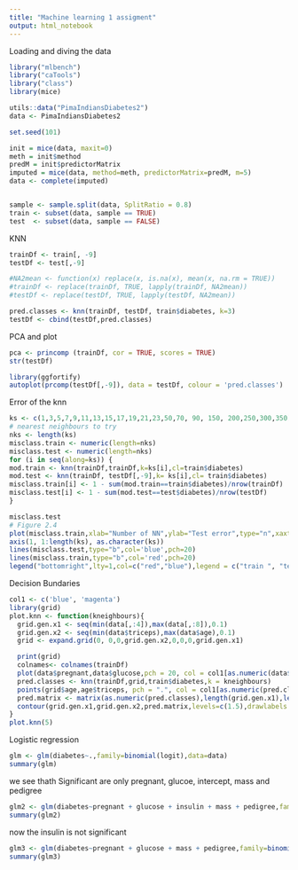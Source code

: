 ```yaml
---
title: "Machine learning 1 assigment"
output: html_notebook
---
```


Loading and diving the data

```r
library("mlbench")
library("caTools")
library("class")
library(mice)

utils::data("PimaIndiansDiabetes2")
data <- PimaIndiansDiabetes2

set.seed(101) 

init = mice(data, maxit=0) 
meth = init$method
predM = init$predictorMatrix
imputed = mice(data, method=meth, predictorMatrix=predM, m=5)
data <- complete(imputed)


sample <- sample.split(data, SplitRatio = 0.8)
train <- subset(data, sample == TRUE)
test  <- subset(data, sample == FALSE)

```
KNN
```r
trainDf <- train[, -9]
testDf <- test[,-9]

#NA2mean <- function(x) replace(x, is.na(x), mean(x, na.rm = TRUE))
#trainDf <- replace(trainDf, TRUE, lapply(trainDf, NA2mean))
#testDf <- replace(testDf, TRUE, lapply(testDf, NA2mean))

pred.classes <- knn(trainDf, testDf, train$diabetes, k=3)
testDf <- cbind(testDf,pred.classes)

```
PCA and plot
```r
pca <- princomp (trainDf, cor = TRUE, scores = TRUE)
str(testDf)

library(ggfortify)
autoplot(prcomp(testDf[,-9]), data = testDf, colour = 'pred.classes')
```
Error of the knn
```r
ks <- c(1,3,5,7,9,11,13,15,17,19,21,23,50,70, 90, 150, 200,250,300,350)
# nearest neighbours to try
nks <- length(ks)
misclass.train <- numeric(length=nks)
misclass.test <- numeric(length=nks)
for (i in seq(along=ks)) {
mod.train <- knn(trainDf,trainDf,k=ks[i],cl=train$diabetes)
mod.test <- knn(trainDf, testDf[,-9],k= ks[i],cl= train$diabetes)
misclass.train[i] <- 1 - sum(mod.train==train$diabetes)/nrow(trainDf)
misclass.test[i] <- 1 - sum(mod.test==test$diabetes)/nrow(testDf)
}

misclass.test
# Figure 2.4
plot(misclass.train,xlab="Number of NN",ylab="Test error",type="n",xaxt="n", ylim=c(0.0, 0.4))
axis(1, 1:length(ks), as.character(ks))
lines(misclass.test,type="b",col='blue',pch=20)
lines(misclass.train,type="b",col='red',pch=20)
legend("bottomright",lty=1,col=c("red","blue"),legend = c("train ", "test "))
```

Decision Bundaries
```r
col1 <- c('blue', 'magenta')
library(grid)
plot.knn <- function(kneighbours){
  grid.gen.x1 <- seq(min(data[,:4]),max(data[,:8]),0.1)
  grid.gen.x2 <- seq(min(data$triceps),max(data$age),0.1)
  grid <- expand.grid(0, 0,0,grid.gen.x2,0,0,0,grid.gen.x1)

  print(grid)
  colnames<- colnames(trainDf)
  plot(data$pregnant,data$glucose,pch = 20, col = col1[as.numeric(data$diabetes)],xlab = "pregnant",ylab = "glucose")
  pred.classes <- knn(trainDf,grid,train$diabetes,k = kneighbours)
  points(grid$age,age$triceps, pch = ".", col = col1[as.numeric(pred.classes)])
  pred.matrix <- matrix(as.numeric(pred.classes),length(grid.gen.x1),length(grid.gen.x2))
  contour(grid.gen.x1,grid.gen.x2,pred.matrix,levels=c(1.5),drawlabels = FALSE,add = TRUE)
}
plot.knn(5)
```
Logistic regression
```r
glm <- glm(diabetes~.,family=binomial(logit),data=data)
summary(glm)
```
we see thath Significant are only pregnant, glucoe, intercept, mass and pedigree
```r
glm2 <- glm(diabetes~pregnant + glucose + insulin + mass + pedigree,family=binomial(logit),data=data)
summary(glm2)
```
now the insulin is not significant
```r
glm3 <- glm(diabetes~pregnant + glucose + mass + pedigree,family=binomial(logit),data=data)
summary(glm3)
```
